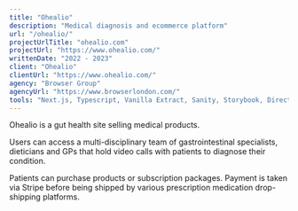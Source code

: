 ```yaml
---
title: "Ohealio"
description: "Medical diagnosis and ecommerce platform"
url: "/ohealio/"
projectUrlTitle: "ohealio.com"
projectUrl: "https://www.ohealio.com/"
writtenDate: "2022 - 2023"
client: "Ohealio"
clientUrl: "https://www.ohealio.com/"
agency: "Browser Group"
agencyUrl: "https://www.browserlondon.com/"
tools: "Next.js, Typescript, Vanilla Extract, Sanity, Storybook, Directus, TruePill, Segment  "
---
```


Ohealio is a gut health site selling medical products.

Users can access a multi-disciplinary team of gastrointestinal specialists, dieticians and GPs that hold video calls with patients to diagnose their condition.

Patients can purchase products or subscription packages. Payment is taken via Stripe before being shipped by various prescription medication drop-shipping platforms.
